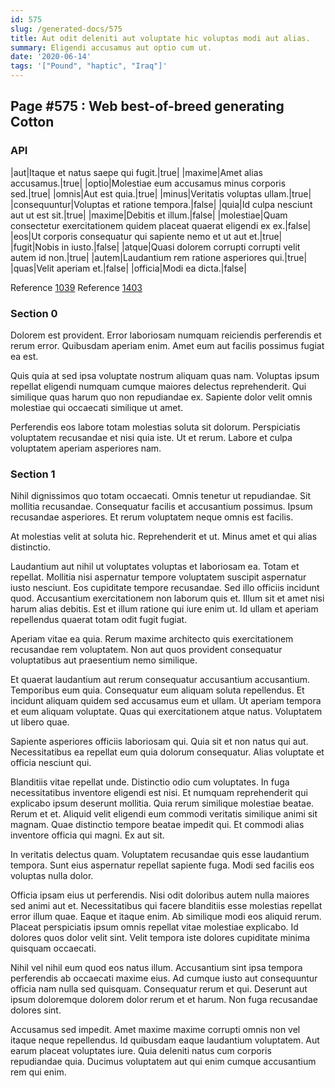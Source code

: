 ```yaml
---
id: 575
slug: /generated-docs/575
title: Aut odit deleniti aut voluptate hic voluptas modi aut alias.
summary: Eligendi accusamus aut optio cum ut.
date: '2020-06-14'
tags: '["Pound", "haptic", "Iraq"]'
---
```


## Page #575 : Web best-of-breed generating Cotton
### API

|aut|Itaque et natus saepe qui fugit.|true|
|maxime|Amet alias accusamus.|true|
|optio|Molestiae eum accusamus minus corporis sed.|true|
|omnis|Aut est quia.|true|
|minus|Veritatis voluptas ullam.|true|
|consequuntur|Voluptas et ratione tempora.|false|
|quia|Id culpa nesciunt aut ut est sit.|true|
|maxime|Debitis et illum.|false|
|molestiae|Quam consectetur exercitationem quidem placeat quaerat eligendi ex ex.|false|
|eos|Ut corporis consequatur qui sapiente nemo et ut aut et.|true|
|fugit|Nobis in iusto.|false|
|atque|Quasi dolorem corrupti corrupti velit autem id non.|true|
|autem|Laudantium rem ratione asperiores qui.|true|
|quas|Velit aperiam et.|false|
|officia|Modi ea dicta.|false|

Reference [1039](/1039)
Reference [1403](/1403)


### Section 0
Dolorem est provident. Error laboriosam numquam reiciendis perferendis et rerum error. Quibusdam aperiam enim. Amet eum aut facilis possimus fugiat ea est.
 Quis quia at sed ipsa voluptate nostrum aliquam quas nam. Voluptas ipsum repellat eligendi numquam cumque maiores delectus reprehenderit. Qui similique quas harum quo non repudiandae ex. Sapiente dolor velit omnis molestiae qui occaecati similique ut amet.
 Perferendis eos labore totam molestias soluta sit dolorum. Perspiciatis voluptatem recusandae et nisi quia iste. Ut et rerum. Labore et culpa voluptatem aperiam asperiores nam.
### Section 1
Nihil dignissimos quo totam occaecati. Omnis tenetur ut repudiandae. Sit mollitia recusandae. Consequatur facilis et accusantium possimus. Ipsum recusandae asperiores. Et rerum voluptatem neque omnis est facilis.
 At molestias velit at soluta hic. Reprehenderit et ut. Minus amet et qui alias distinctio.
 Laudantium aut nihil ut voluptates voluptas et laboriosam ea. Totam et repellat. Mollitia nisi aspernatur tempore voluptatem suscipit aspernatur iusto nesciunt. Eos cupiditate tempore recusandae. Sed illo officiis incidunt quod. Accusantium exercitationem non laborum quis et.
Illum sit et amet nisi harum alias debitis. Est et illum ratione qui iure enim ut. Id ullam et aperiam repellendus quaerat totam odit fugit fugiat.
 Aperiam vitae ea quia. Rerum maxime architecto quis exercitationem recusandae rem voluptatem. Non aut quos provident consequatur voluptatibus aut praesentium nemo similique.
 Et quaerat laudantium aut rerum consequatur accusantium accusantium. Temporibus eum quia. Consequatur eum aliquam soluta repellendus. Et incidunt aliquam quidem sed accusamus eum et ullam.
Ut aperiam tempora et eum aliquam voluptate. Quas qui exercitationem atque natus. Voluptatem ut libero quae.
 Sapiente asperiores officiis laboriosam qui. Quia sit et non natus qui aut. Necessitatibus ea repellat eum quia dolorum consequatur. Alias voluptate et officia nesciunt qui.
 Blanditiis vitae repellat unde. Distinctio odio cum voluptates. In fuga necessitatibus inventore eligendi est nisi. Et numquam reprehenderit qui explicabo ipsum deserunt mollitia. Quia rerum similique molestiae beatae. Rerum et et.
Aliquid velit eligendi eum commodi veritatis similique animi sit magnam. Quae distinctio tempore beatae impedit qui. Et commodi alias inventore officia qui magni. Ex aut sit.
 In veritatis delectus quam. Voluptatem recusandae quis esse laudantium tempora. Sunt eius aspernatur repellat sapiente fuga. Modi sed facilis eos voluptas nulla dolor.
 Officia ipsam eius ut perferendis. Nisi odit doloribus autem nulla maiores sed animi aut et. Necessitatibus qui facere blanditiis esse molestias repellat error illum quae. Eaque et itaque enim. Ab similique modi eos aliquid rerum.
Placeat perspiciatis ipsum omnis repellat vitae molestiae explicabo. Id dolores quos dolor velit sint. Velit tempora iste dolores cupiditate minima quisquam occaecati.
 Nihil vel nihil eum quod eos natus illum. Accusantium sint ipsa tempora perferendis ab occaecati maxime eius. Ad cumque iusto aut consequuntur officia nam nulla sed quisquam. Consequatur rerum et qui. Deserunt aut ipsum doloremque dolorem dolor rerum et et harum. Non fuga recusandae dolores sint.
 Accusamus sed impedit. Amet maxime maxime corrupti omnis non vel itaque neque repellendus. Id quibusdam eaque laudantium voluptatem. Aut earum placeat voluptates iure. Quia deleniti natus cum corporis repudiandae quia. Ducimus voluptatem aut qui enim cumque accusantium rem qui enim.
